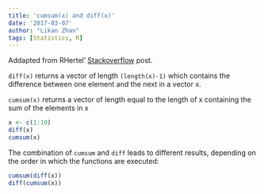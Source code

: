 ```yaml
---
title: 'cumsum(x) and diff(x)'
date: '2017-03-07'
author: "Likan Zhan"
tags: [Statistics, R]
---
```

Addapted from RHertel' [Stackoverflow](http://stackoverflow.com/questions/32009610/cumsum-the-opposite-of-diff-in-r) post.


`diff(x)` returns a vector of length `(length(x)-1)` which contains the difference between one element and the next in a vector x.

`cumsum(x)` returns a vector of length equal to the length of x containing the sum of the elements in x

```r
x <- c(1:10)
diff(x)
cumsum(x)
````

The combination of `cumsum` and `diff` leads to different results, depending on the order in which the functions are executed:

```r
cumsum(diff(x))
diff(cumsum(x))
```

